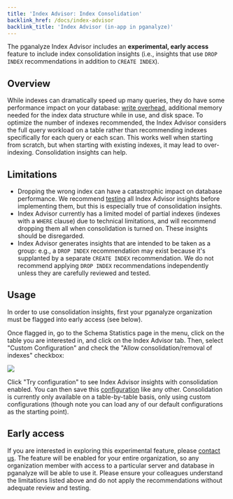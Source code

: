 ```yaml
---
title: 'Index Advisor: Index Consolidation'
backlink_href: /docs/index-advisor
backlink_title: 'Index Advisor (in-app in pganalyze)'
---
```


The pganalyze Index Advisor includes an **experimental, early access** feature
to include index consolidation insights (i.e., insights that use `DROP INDEX`
recommendations in addition to `CREATE INDEX`).


## Overview

While indexes can dramatically speed up many queries, they do have some
performance impact on your database: [write
overhead](/docs/indexing-engine/index-write-overhead), additional memory needed
for the index data structure while in use, and disk space. To optimize the
number of indexes recommended, the Index Advisor considers the full query
workload on a table rather than recommending indexes specifically for each query
or each scan. This works well when starting from scratch, but when starting with
existing indexes, it may lead to over-indexing. Consolidation insights can help.


## Limitations

 - Dropping the wrong index can have a catastrophic impact on database
   performance. We recommend [testing](/docs/index-advisor/test-insights) all
   Index Advisor insights before implementing them, but this is especially true
   of consolidation insights.
 - Index Advisor currently has a limited model of partial indexes (indexes with
   a `WHERE` clause) due to technical limitations, and will recommend dropping
   them all when consolidation is turned on. These insights should be
   disregarded.
 - Index Advisor generates insights that are intended to be taken as a group:
   e.g., a `DROP INDEX` recommendation may exist because it's supplanted by a
   separate `CREATE INDEX` recommendation. We do not recommend applying `DROP
   INDEX` recommendations independently unless they are carefully reviewed and
   tested.


## Usage

In order to use consolidation insights, first your pganalyze organization must
be flagged into early access (see below).

Once flagged in, go to the Schema Statistics page in the menu, click on the
table you are interested in, and click on the Index Advisor tab. Then, select
"Custom Configuration" and check the "Allow consolidation/removal of
indexes" checkbox:

![](/consolidation.png)

Click "Try configuration" to see Index Advisor insights with consolidation
enabled. You can then save this
[configuration](/docs/index-advisor/configuration) like any other. Consolidation
is currently only available on a table-by-table basis, only using custom
configurations (though note you can load any of our default configurations as
the starting point).


## Early access

If you are interested in exploring this experimental feature, please [contact
us](/contact). The feature will be enabled for your entire organization, so any
organization member with access to a particular server and database in pganalyze
will be able to use it. Please ensure your colleagues understand the limitations
listed above and do not apply the recommendations without adequate review and
testing.

